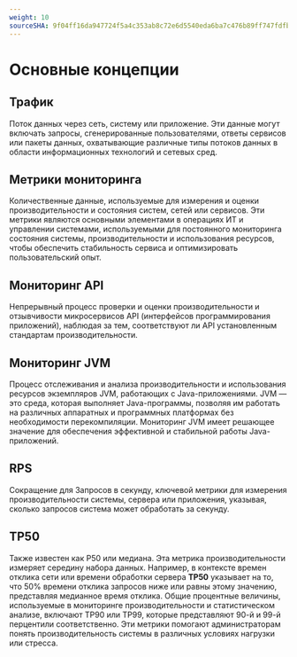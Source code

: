 ```yaml
---
weight: 10
sourceSHA: 9f04ff16da947724f5a4c353ab8c72e6d5540eda6ba7c476b89ff747fdfb6d6d
---
```


# Основные концепции

## Трафик

Поток данных через сеть, систему или приложение. Эти данные могут включать запросы, сгенерированные пользователями, ответы сервисов или пакеты данных, охватывающие различные типы потоков данных в области информационных технологий и сетевых сред.

## Метрики мониторинга

Количественные данные, используемые для измерения и оценки производительности и состояния систем, сетей или сервисов. Эти метрики являются основными элементами в операциях ИТ и управлении системами, используемыми для постоянного мониторинга состояния системы, производительности и использования ресурсов, чтобы обеспечить стабильность сервиса и оптимизировать пользовательский опыт.

## Мониторинг API

Непрерывный процесс проверки и оценки производительности и отзывчивости микросервисов API (интерфейсов программирования приложений), наблюдая за тем, соответствуют ли API установленным стандартам производительности.

## Мониторинг JVM

Процесс отслеживания и анализа производительности и использования ресурсов экземпляров JVM, работающих с Java-приложениями. JVM — это среда, которая выполняет Java-программы, позволяя им работать на различных аппаратных и программных платформах без необходимости перекомпиляции. Мониторинг JVM имеет решающее значение для обеспечения эффективной и стабильной работы Java-приложений.

## RPS

Сокращение для Запросов в секунду, ключевой метрики для измерения производительности системы, сервера или приложения, указывая, сколько запросов система может обработать за секунду.

## TP50

Также известен как P50 или медиана. Эта метрика производительности измеряет середину набора данных. Например, в контексте времен отклика сети или времени обработки сервера **TP50** указывает на то, что 50% времени отклика запросов ниже или равны этому значению, представляя медианное время отклика. Общие процентные величины, используемые в мониторинге производительности и статистическом анализе, включают TP90 или TP99, которые представляют 90-й и 99-й перцентили соответственно. Эти метрики помогают администраторам понять производительность системы в различных условиях нагрузки или стресса.
